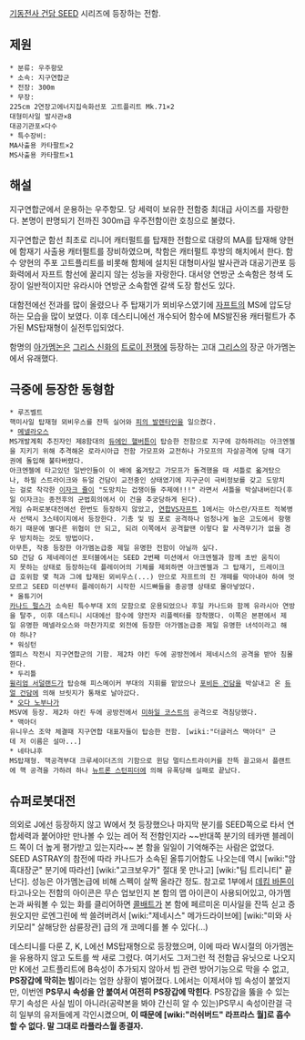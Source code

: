 [[기동전사 건담 SEED]] 시리즈에 등장하는 전함.

== 제원 ==
 * 분류: 우주항모
 * 소속: 지구연합군
 * 전장: 300m
 * 무장:
 225cm 2연장고에너지집속화선포 고트플리트 Mk.71×2
 대형미사일 발사관×8
 대공기관포×다수
 * 특수장비:
 MA사출용 카타팔트×2
 MS사출용 카타팔트×1


== 해설 ==
지구연합군에서 운용하는 우주항모. 당 세력이 보유한 전함중 최대급 사이즈를 자랑한다. 본명이 판명되기 전까진 300m급 우주전함이란 호칭으로 불렸다.

지구연합군 함선 최초로 리니어 캐터펄트를 탑재한 전함으로 대량의 MA를 탑재해 양현에 함재기 사출용 캐터펄트를 장비하였으며, 착함은 캐터펄트 후방의 해치에서 한다. 함수 양현의 주포 고트플리트를 비롯해 함체에 설치된 대형미사일 발사관과 대공기관포 등 화력에서 자프트 함선에 꿀리지 않는 성능을 자랑한다. 대서양 연방군 소속함은 청색 도장이 일반적이지만 유라시아 연방군 소속함엔 갈색 도장 함선도 있다.

대함전에선 전과를 많이 올렸으나 주 탑재기가 뫼비우스였기에 [[자프트]]의 MS에 압도당하는 모습을 많이 보였다. 이후 데스티니에선 개수되어 함수에 MS발진용 캐터펄트가 추가된 MS탑재형이 실전투입되었다.

함명의 [[아가멤논]]은 [[그리스 신화]]의 [[트로이 전쟁]]에 등장하는 고대 [[그리스]]의 장군 아가멤논에서 유래했다.

== 극중에 등장한 동형함 ==
 * 루즈벨트
 핵미사일 탑재형 뫼비우스를 잔뜩 실어와 [[피의 발렌타인]]을 일으켰다.
 * [[메넬라오스]]
 MS개발계획 추진자인 제8함대의 [[듀에인 핼버튼]]이 탑승한 전함으로 지구에 강하하려는 아크엔젤을 지키기 위해 추격해온 로라시아급 전함 가모프와 교전하나 가모프의 자살공격에 당해 대기권에 돌입해 불타버렸다.
 아크엔젤에 타고있던 일반인들이 이 배에 옯겨탔고 가모프가 돌격했을 때 셔틀로 옯겨탔으나, 하필 스트라이크와 듀얼 건담이 교전중인 상태였기에 지구군이 극비정보를 갖고 도망치는 걸로 착각한 [[이자크 쥴]]이 "도망치는 겁쟁이들 주제에!!!" 라면서 셔틀을 박살내버린다(후일 이자크는 종전후의 군법회의에서 이 건을 추궁당하게 된다).
 게임 슈퍼로봇대전에선 한번도 등장하지 않았고, [[연합VS자프트]] 1에서는 아스란/자프트 적복병사 선택시 3스테이지에서 등장한다. 기총 및 빔 포로 공격하나 엄청나게 높은 고도에서 항행하기 때문에 별다른 위협이 안 되고, 되려 이쪽에서 공격할땐 이렇다 할 사격무기가 없을 경우 방치하는 것도 방법이다.
 아무튼, 작중 등장한 아가멤논급중 제일 유명한 전함이 아닐까 싶다.
 SD 건담 G 제네레이션 포터블에서는 SEED 2번째 미션에서 아크엔젤과 함께 초반 움직이지 못하는 상태로 등장하는데 플레이어의 기체를 제외하면 아크엔젤과 그 탑재기, 드레이크급 호위함 몇 척과 그에 탑재된 뫼비우스(...) 만으로 자프트의 진 개떼를 막아내야 하여 멋모르고 SEED 미션부터 플레이하기 시작한 시드빠들을 충공깽 상태로 몰아넣었다.
 * 올튜기어
 [[카나드 펄스]]가 소속된 특수부대 X의 모함으로 운용되었으나 후일 카나드와 함께 유라시아 연방을 탈주, 이후 데스티니 시대에선 함수에 양전자 리플렉터를 장착했다. 이쪽은 본편에서 제일 유명한 메넬라오스와 마찬가지로 외전에 등장한 아가멤논급중 제일 유명한 녀석이라고 해야 하나?
 * 워싱턴
 엘피스 작전시 지구연합군의 기함. 제2차 야킨 두에 공방전에서 제네시스의 공격을 받아 침몰한다.
 * 두리틀
 [[윌리엄 서덜랜드]]가 탑승해 피스메이커 부대의 지휘를 맡았으나 [[포비든 건담]]을 박살내고 온 [[듀얼 건담]]에 의해 브릿지가 통채로 날아갔다.
 * [[오다 노부나가]]
 MSV에 등장. 제2차 야킨 두에 공방전에서 [[미하일 코스트]]의 공격으로 격침당했다.
 * 맥아더
 유니우스 조약 체결때 지구연합 대표자들이 탑승한 전함. [wiki:"더글러스 맥아더" 근데 저 이름은 설마...]
 * 네타냐후
 MS탑재형. 핵공격부대 크루세이더즈의 기함으로 윈담 멀티스트라이커를 잔뜩 끌고와서 플랜트에 핵 공격을 가하려 하나 [[뉴트론 스턴피더]]에 의해 유폭당해 실패로 끝났다. 

== 슈퍼로봇대전 ==
의외로 J에선 등장하지 않고 W에서 첫 등장했으나 마지막 분기를 SEED쪽으로 타서 연합세력과 붙어야만 만나볼 수 있는 레어 적 전함인지라 ~~반대쪽 분기의 테카맨 블레이드 쪽이 더 높게 평가받고 있는지라~~ 본 함을 일일이 기억해주는 사람은 없었다. SEED ASTRAY의 참전에 따라 카나드가 소속된 올튜기어함도 나오는데 역시 [wiki:"암흑대장군" 분기에 따라선] [wiki:"고크보우가" 절대 못 만나고] [wiki:"팀 트리니티" 끝난다]. 성능은 아가멤논급에 비해 스펙이 살짝 올라간 정도.
참고로 1부에서 [[데킴 바톤]]이 타고나오는 전함의 아이콘은 무슨 업보인지 본 함의 맵 아이콘이 사용되어있고, 아가멤논과 싸워볼 수 있는 화를 클리어하면 [[콜배트]]가 본 함에 페르미온 미사일을 잔뜩 싣고 증원오지만 로엔그린에 싹 쓸려버려서 [wiki:"제네시스" 메가드라이브에] [wiki:"미와 사키모리" 살해당한 삼륜장관] 급의 개 코메디를 볼 수 있다(...)

데스티니를 다룬 Z, K, L에선 MS탑재형으로 등장했으며, 이에 따라 W시절의 아가멤논을 유용하지 않고 도트를 싹 새로 그렸다. 여기서도 그저그런 적 전함급 유닛으로 나오지만 K에선 고트플리트에 B속성이 추가되지 않아서 빔 관련 방어기능으로 막을 수 없고, '''PS장갑에 막히는 빔'''이라는 엄한 상황이 벌어졌다. L에서는 이제서야 빔 속성이 붙었지만, 이번엔 '''PS무시 속성을 안 붙여서 여전히 PS장갑에 막힌다'''. PS장갑을 뚫을 수 있는 무기 속성은 사실 빔이 아니라(공략본을 봐야 간신히 알 수 있는)PS무시 속성이란걸 극히 일부의 유저들에게 각인시켰으며, '''이 때문에 [wiki:"러쉬버드" 라프라스 월]로 흡수할 수 없다. 말 그대로 라플라스월 종결자.'''
